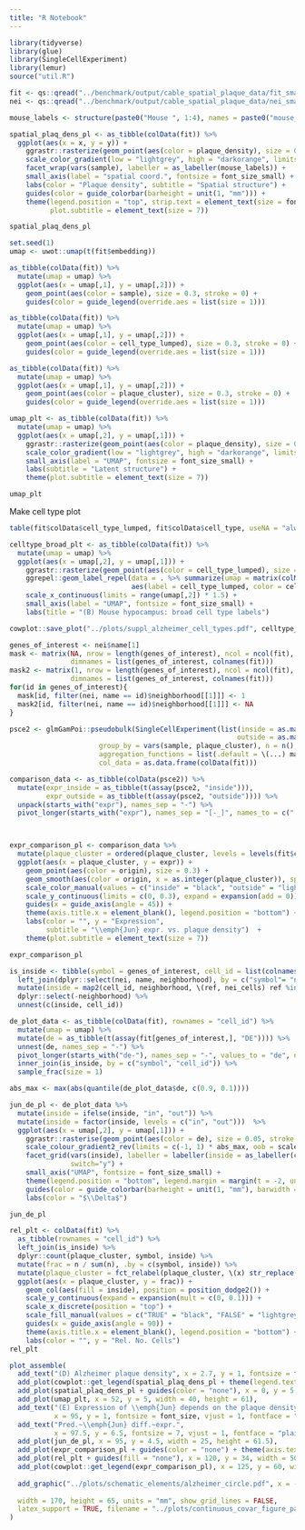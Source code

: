 ```yaml
---
title: "R Notebook"
---
```



```r
library(tidyverse)
library(glue)
library(SingleCellExperiment)
library(lemur)
source("util.R")
```




```r
fit <- qs::qread("../benchmark/output/cable_spatial_plaque_data/fit_small.qs")
nei <- qs::qread("../benchmark/output/cable_spatial_plaque_data/nei_small.qs")
```



```r
mouse_labels <- structure(paste0("Mouse ", 1:4), names = paste0("mouse_", 1:4))
```



```r
spatial_plaq_dens_pl <- as_tibble(colData(fit)) %>%
  ggplot(aes(x = x, y = y)) +
    ggrastr::rasterize(geom_point(aes(color = plaque_density), size = 0.05, stroke = 0), dpi = 600) +
    scale_color_gradient(low = "lightgrey", high = "darkorange", limits = c(0, 1), breaks = c(0, 0.5, 1)) +
    facet_wrap(vars(sample), labeller = as_labeller(mouse_labels)) +
    small_axis(label = "spatial coord.", fontsize = font_size_small) +
    labs(color = "Plaque density", subtitle = "Spatial structure") +
    guides(color = guide_colorbar(barheight = unit(1, "mm"))) +
    theme(legend.position = "top", strip.text = element_text(size = font_size_tiny, margin = margin(b = -1, unit = "mm")),
          plot.subtitle = element_text(size = 7))

spatial_plaq_dens_pl
```


```r
set.seed(1)
umap <- uwot::umap(t(fit$embedding))
```


```r
as_tibble(colData(fit)) %>%
  mutate(umap = umap) %>%
  ggplot(aes(x = umap[,1], y = umap[,2])) +
    geom_point(aes(color = sample), size = 0.3, stroke = 0) +
    guides(color = guide_legend(override.aes = list(size = 1)))

as_tibble(colData(fit)) %>%
  mutate(umap = umap) %>%
  ggplot(aes(x = umap[,1], y = umap[,2])) +
    geom_point(aes(color = cell_type_lumped), size = 0.3, stroke = 0) +
    guides(color = guide_legend(override.aes = list(size = 1)))

as_tibble(colData(fit)) %>%
  mutate(umap = umap) %>%
  ggplot(aes(x = umap[,1], y = umap[,2])) +
    geom_point(aes(color = plaque_cluster), size = 0.3, stroke = 0) +
    guides(color = guide_legend(override.aes = list(size = 1)))
```

```r
umap_plt <- as_tibble(colData(fit)) %>%
  mutate(umap = umap) %>%
  ggplot(aes(x = umap[,2], y = umap[,1])) +
    ggrastr::rasterize(geom_point(aes(color = plaque_density), size = 0.1, stroke = 0, show.legend = FALSE), dpi = 600) +
    scale_color_gradient(low = "lightgrey", high = "darkorange", limits = c(0, 1), breaks = c(0, 0.5, 1))  +
    small_axis(label = "UMAP", fontsize = font_size_small) +
    labs(subtitle = "Latent structure") +
    theme(plot.subtitle = element_text(size = 7))

umap_plt
```

Make cell type plot

```r
table(fit$colData$cell_type_lumped, fit$colData$cell_type, useNA = "always")
```


```r
celltype_broad_plt <- as_tibble(colData(fit)) %>%
  mutate(umap = umap) %>%
  ggplot(aes(x = umap[,2], y = umap[,1])) +
    ggrastr::rasterize(geom_point(aes(color = cell_type_lumped), size = 0.1, stroke = 0, show.legend = FALSE), dpi = 600) +
    ggrepel::geom_label_repel(data = . %>% summarize(umap = matrix(colMedians(umap), nrow = 1), .by = cell_type_lumped), 
                              aes(label = cell_type_lumped, color = cell_type_lumped), size = font_size_small / .pt, show.legend = FALSE, max.overlaps = 100) +
    scale_x_continuous(limits = range(umap[,2]) * 1.5) +
    small_axis(label = "UMAP", fontsize = font_size_small) +
    labs(title = "(B) Mouse hypocampus: broad cell type labels") 
```

```r
cowplot::save_plot("../plots/suppl_alzheimer_cell_types.pdf", celltype_broad_plt, base_height = 8, base_width = 8, units = "cm")
```



```r
genes_of_interest <- nei$name[1]
mask <- matrix(NA, nrow = length(genes_of_interest), ncol = ncol(fit), 
               dimnames = list(genes_of_interest, colnames(fit)))
mask2 <- matrix(1, nrow = length(genes_of_interest), ncol = ncol(fit), 
               dimnames = list(genes_of_interest, colnames(fit)))
for(id in genes_of_interest){
  mask[id, filter(nei, name == id)$neighborhood[[1]]] <- 1
  mask2[id, filter(nei, name == id)$neighborhood[[1]]] <- NA
}

psce2 <- glmGamPoi::pseudobulk(SingleCellExperiment(list(inside = as.matrix(logcounts(fit)[genes_of_interest,,drop=FALSE] * mask),
                                                        outside = as.matrix(logcounts(fit)[genes_of_interest,,drop=FALSE] * mask2))),
                      group_by = vars(sample, plaque_cluster), n = n(),
                      aggregation_functions = list(.default = \(...) matrixStats::rowMeans2(..., na.rm = TRUE)),
                      col_data = as.data.frame(colData(fit)))

comparison_data <- as_tibble(colData(psce2)) %>%
  mutate(expr_inside = as_tibble(t(assay(psce2, "inside"))),
         expr_outside = as_tibble(t(assay(psce2, "outside")))) %>%
  unpack(starts_with("expr"), names_sep = "-") %>%
  pivot_longer(starts_with("expr"), names_sep = "[-_]", names_to = c(".value", "origin", "symbol")) 



expr_comparison_pl <- comparison_data %>%
  mutate(plaque_cluster = ordered(plaque_cluster, levels = levels(fit$colData$plaque_cluster))) %>% 
  ggplot(aes(x = plaque_cluster, y = expr)) +
    geom_point(aes(color = origin), size = 0.3) +
    geom_smooth(aes(color = origin, x = as.integer(plaque_cluster)), span = 1.5, se = FALSE, linewidth = 2) +
    scale_color_manual(values = c("inside" = "black", "outside" = "lightgrey"), labels = c("inside" = "Cells in neighborhood", "outside" = "All other cells")) +
    scale_y_continuous(limits = c(0, 0.3), expand = expansion(add = 0)) +
    guides(x = guide_axis(angle = 45)) +
    theme(axis.title.x = element_blank(), legend.position = "bottom") +
    labs(color = "", y = "Expression",
         subtitle = "\\emph{Jun} expr. vs. plaque density")  +
    theme(plot.subtitle = element_text(size = 7))

expr_comparison_pl
```


```r
is_inside <- tibble(symbol = genes_of_interest, cell_id = list(colnames(fit))) %>%
  left_join(dplyr::select(nei, name, neighborhood), by = c("symbol"= "name")) %>%
  mutate(inside = map2(cell_id, neighborhood, \(ref, nei_cells) ref %in% nei_cells)) %>%
  dplyr::select(-neighborhood) %>%
  unnest(c(inside, cell_id))

de_plot_data <- as_tibble(colData(fit), rownames = "cell_id") %>%
  mutate(umap = umap) %>%
  mutate(de = as_tibble(t(assay(fit[genes_of_interest,], "DE")))) %>%
  unnest(de, names_sep = "-") %>%
  pivot_longer(starts_with("de-"), names_sep = "-", values_to = "de", names_to = c(NA, "symbol")) %>%
  inner_join(is_inside, by = c("symbol", "cell_id")) %>%
  sample_frac(size = 1) 

abs_max <- max(abs(quantile(de_plot_data$de, c(0.9, 0.1))))

jun_de_pl <- de_plot_data %>%
  mutate(inside = ifelse(inside, "in", "out")) %>%
  mutate(inside = factor(inside, levels = c("in", "out")))  %>%
  ggplot(aes(x = umap[,2], y = umap[,1])) +
    ggrastr::rasterise(geom_point(aes(color = de), size = 0.05, stroke = 0), dpi = 600) +
    scale_colour_gradient2_rev(limits = c(-1, 1) * abs_max, oob = scales::squish, breaks = c(-1, 0, 1) * signif_to_zero(abs_max, 1), mid = "lightgrey") +
    facet_grid(vars(inside), labeller = labeller(inside = as_labeller(c("in" = "Cells in Neighb.", "out" = "All other cells"))),
               switch="y") +
    small_axis("UMAP", fontsize = font_size_small) +
    theme(legend.position = "bottom", legend.margin = margin(t = -2, unit = "mm")) +
    guides(color = guide_colorbar(barheight = unit(1, "mm"), barwidth = unit(15, "mm"), title.vjust = 1)) +
    labs(color = "$\\Delta$")

jun_de_pl
```





```r
rel_plt <- colData(fit) %>%
  as_tibble(rownames = "cell_id") %>%
  left_join(is_inside) %>%
  dplyr::count(plaque_cluster, symbol, inside) %>%
  mutate(frac = n / sum(n), .by = c(symbol, inside)) %>%
  mutate(plaque_cluster = fct_relabel(plaque_cluster, \(x) str_replace(x, ",", ", "))) %>%
  ggplot(aes(x = plaque_cluster, y = frac)) +
    geom_col(aes(fill = inside), position = position_dodge2()) +
    scale_y_continuous(expand = expansion(mult = c(0, 0.1))) +
    scale_x_discrete(position = "top") +
    scale_fill_manual(values = c("TRUE" = "black", "FALSE" = "lightgrey")) +
    guides(x = guide_axis(angle = 90)) +
    theme(axis.title.x = element_blank(), legend.position = "bottom") +
    labs(color = "", y = "Rel. No. Cells")
rel_plt
```




```r
plot_assemble(
  add_text("(D) Alzheimer plaque density", x = 2.7, y = 1, fontsize = font_size, vjust = 1, fontface = "bold"),
  add_plot(cowplot::get_legend(spatial_plaq_dens_pl + theme(legend.text = element_text(size = font_size)) + labs(color = "")), x = 43, y = 1, height = 5),
  add_plot(spatial_plaq_dens_pl + guides(color = "none"), x = 0, y = 5, width = 60, height = 61),
  add_plot(umap_plt, x = 52, y = 5, width = 40, height = 61),
  add_text("(E) Expression of \\emph{Jun} depends on the plaque density",
           x = 95, y = 1, fontsize = font_size, vjust = 1, fontface = "bold"),
  add_text("Pred.~\\emph{Jun} diff.~expr.",
           x = 97.5, y = 6.5, fontsize = 7, vjust = 1, fontface = "plain"),
  add_plot(jun_de_pl, x = 95, y = 4.5, width = 25, height = 61.5),
  add_plot(expr_comparison_pl + guides(color = "none") + theme(axis.text.x = element_blank()), x = 120, y = 5, width = 50, height = 30),
  add_plot(rel_plt + guides(fill = "none"), x = 120, y = 34, width = 50, height = 26),
  add_plot(cowplot::get_legend(expr_comparison_pl), x = 125, y = 60, width = 60, height = 5),
  
  add_graphic("../plots/schematic_elements/alzheimer_circle.pdf", x = -1,  y = -1, units = "mm"),
  
  width = 170, height = 65, units = "mm", show_grid_lines = FALSE,
  latex_support = TRUE, filename = "../plots/continuous_covar_figure_part2.pdf"
)

```
